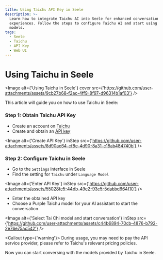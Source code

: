 ```yaml
---
title: Using Taichu API Key in Seele
description: >-
  Learn how to integrate Taichu AI into Seele for enhanced conversational
  experiences. Follow the steps to configure Taichu AI and start using its
  models.
tags:
  - Seele
  - Taichu
  - API Key
  - Web UI
---
```


# Using Taichu in Seele

<Image
  alt={'Using Taichu in Seele'}
  cover
  src={'https://github.com/user-attachments/assets/9cb27b68-f2ac-4ff9-8f97-d96314b1af03'}
/>

This article will guide you on how to use Taichu in Seele:

<Steps>

### Step 1: Obtain Taichu API Key

- Create an account on [Taichu](https://ai-maas.wair.ac.cn/)
- Create and obtain an [API key](https://ai-maas.wair.ac.cn/#/settlement/api/key)

<Image
  alt={'Create API Key'}
  inStep
  src={'https://github.com/user-attachments/assets/8d90ae64-cf8e-4d90-8a31-c18ab484740b'}
/>

### Step 2: Configure Taichu in Seele

- Go to the `Settings` interface in Seele
- Find the setting for `Taichu` under `Language Model`

<Image
  alt={'Enter API Key'}
  inStep
  src={'https://github.com/user-attachments/assets/55028fe5-44db-49e2-93c5-5dabbd664f10'}
/>

- Enter the obtained API key
- Choose a Purple Taichu model for your AI assistant to start the conversation

<Image
  alt={'Select Tai Chi model and start conversation'}
  inStep
  src={'https://github.com/user-attachments/assets/c44b6894-70cb-4876-b792-2e76e75ac542'}
/>

<Callout type={'warning'}>
  During usage, you may need to pay the API service provider, please refer to Taichu's relevant
  pricing policies.
</Callout>

</Steps>

Now you can start conversing with the models provided by Taichu in Seele.
